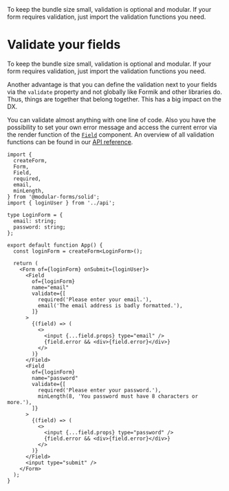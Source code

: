 
<Title>Validate your fields</Title>
<Description>
  To keep the bundle size small, validation is optional and modular. If your
  form requires validation, just import the validation functions you need.
</Description>

# Validate your fields

To keep the bundle size small, validation is optional and modular. If your form requires validation, just import the validation functions you need.

Another advantage is that you can define the validation next to your fields via the `validate` property and not globally like Formik and other libraries do. Thus, things are together that belong together. This has a big impact on the DX.

You can validate almost anything with one line of code. Also you have the possibility to set your own error message and access the current error via the render function of the <A href="/api/Field">`Field`</A> component. An overview of all validation functions can be found in our <A href="/api">API reference</A>.

```tsx
import {
  createForm,
  Form,
  Field,
  required,
  email,
  minLength,
} from '@modular-forms/solid';
import { loginUser } from '../api';

type LoginForm = {
  email: string;
  password: string;
};

export default function App() {
  const loginForm = createForm<LoginForm>();

  return (
    <Form of={loginForm} onSubmit={loginUser}>
      <Field
        of={loginForm}
        name="email"
        validate={[
          required('Please enter your email.'),
          email('The email address is badly formatted.'),
        ]}
      >
        {(field) => (
          <>
            <input {...field.props} type="email" />
            {field.error && <div>{field.error}</div>}
          </>
        )}
      </Field>
      <Field
        of={loginForm}
        name="password"
        validate={[
          required('Please enter your password.'),
          minLength(8, 'You password must have 8 characters or more.'),
        ]}
      >
        {(field) => (
          <>
            <input {...field.props} type="password" />
            {field.error && <div>{field.error}</div>}
          </>
        )}
      </Field>
      <input type="submit" />
    </Form>
  );
}
```
